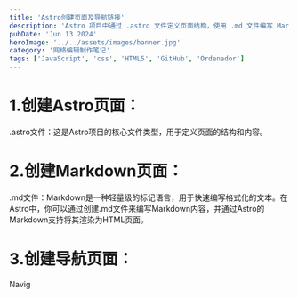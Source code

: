 ```yaml
---
title: 'Astro创建页面及导航链接'
description: 'Astro 项目中通过 .astro 文件定义页面结构，使用 .md 文件编写 Markdown 内容，并设置导航页面以改善用户体验。'
pubDate: 'Jun 13 2024'
heroImage: '../../assets/images/banner.jpg'
category: '网络编辑制作笔记'
tags: ['JavaScript', 'css', 'HTML5', 'GitHub', 'Ordenador']
---
```


# 1.创建Astro页面：
.astro文件：这是Astro项目的核心文件类型，用于定义页面的结构和内容。


# 2.创建Markdown页面：
.md文件：Markdown是一种轻量级的标记语言，用于快速编写格式化的文本。在Astro中，你可以通过创建.md文件来编写Markdown内容，并通过Astro的Markdown支持将其渲染为HTML页面。


# 3.创建导航页面：
Navig